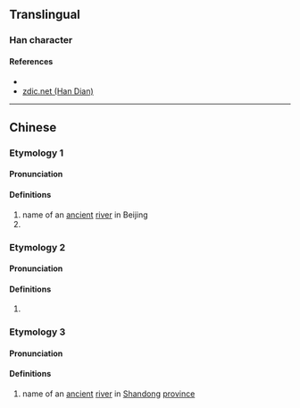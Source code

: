 {{character info/new}}
==Translingual==

===Han character===
{{Han char|rn=85|rad=水|as=11|sn=14|four=37127|canj=EYDL|ids=⿰氵郭}}

====References====
* {{Han ref|kx=0647.130|dkj=18178|dj=1057.120|hdz=31705.010|uh=6F37|ud=28471|bh=E272|bd=57970}}
* [http://www.zdic.net/z/1d/js/6F37.htm zdic.net (Han Dian)]

----

==Chinese==
{{zh-forms}}

===Etymology 1===
====Pronunciation====
{{zh-pron
|m=huǒ
|c=gwok3,kwok3
|ma=
|cat=pn
}}

====Definitions====
{{zh-hanzi}}

# name of an [[ancient]] [[river]] in Beijing 
# {{zh-only|漷縣|name of a [[hamlet]] in [[w:Tongzhou District, Beijing|Tongzhou District]], [[Beijing]], China}}

===Etymology 2===
====Pronunciation====
{{zh-pron
|m=huò
|c=gwok3,kwok3
|ma=
|cat=a
}}

====Definitions====
{{zh-hanzi}}

# {{zh-only|泧漷|[[tempestuous]], [[turbulent]] (of a [[current]])}}

===Etymology 3===
====Pronunciation====
{{zh-pron
|m=kuò
|c=kwok3
|mc=y
|oc=y
|ma=
|cat=pn
}}

====Definitions====
{{zh-hanzi}}

# name of an [[ancient]] [[river]] in [[Shandong]] [[province]]